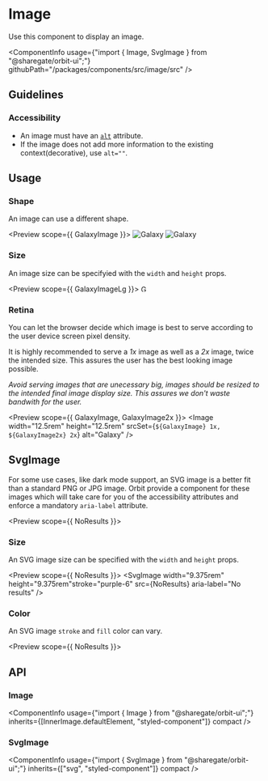 
<Meta
    title="Components/Image"
    id="image"
/>

# Image

<Tagline>Use this component to display an image.</Tagline>

<ComponentInfo
    usage={"import { Image, SvgImage } from \"@sharegate/orbit-ui\";"}
    githubPath="/packages/components/src/image/src"
/>

## Guidelines

### Accessibility

- An image must have an [`alt`](https://developer.mozilla.org/en-US/docs/Web/API/HTMLImageElement/alt) attribute.
- If the image does not add more information to the existing context(decorative), use `alt=""`.

## Usage

### Shape

An image can use a different shape.

<Preview scope={{ GalaxyImage }}>
    <Story name="shape">
        <Inline>
            <Image shape="rounded" src={GalaxyImage} alt="Galaxy" width={12} height={12} />
            <Image shape="circular" src={GalaxyImage} alt="Galaxy" width={12} height={12} />
        </Inline>
    </Story>
</Preview>

### Size

An image size can be specifyied with the `width` and `height` props.

<Preview scope={{ GalaxyImageLg }}>
    <Story name="size">
        <Image width="12.5rem" height="12.5rem" src={GalaxyImageLg} alt="Galaxy" />
    </Story>
</Preview>

### Retina

You can let the browser decide which image is best to serve according to the user device screen pixel density.

It is highly recommended to serve a _1x_ image as well as a _2x_ image, twice the intended size. This assures the user has the best looking image possible.

_Avoid serving images that are unecessary big, images should be resized to the intended final image display size. This assures we don't waste bandwith for the user._

<Preview scope={{ GalaxyImage, GalaxyImage2x }}>
    <Story name="retina">
        <Image width="12.5rem" height="12.5rem" srcSet={`${GalaxyImage} 1x, ${GalaxyImage2x} 2x`} alt="Galaxy" />
    </Story>
</Preview>

## SvgImage

For some use cases, like dark mode support, an SVG image is a better fit than a standard PNG or JPG image. Orbit provide a component for these images which will take care for you of the accessibility attributes and enforce a mandatory `aria-label` attribute.

<Preview scope={{ NoResults }}>
    <Story name="svg image">
        <SvgImage src={NoResults} stroke="purple-6" aria-label="No results" />
    </Story>
</Preview>

### Size

An SVG image size can be specified with the `width` and `height` props.

<Preview scope={{ NoResults }}>
    <Story name="svg image size">
        <SvgImage width="9.375rem" height="9.375rem"stroke="purple-6" src={NoResults} aria-label="No results" />
    </Story>
</Preview>

### Color

An SVG image `stroke` and `fill` color can vary.

<Preview scope={{ NoResults }}>
    <Story name="svg image color">
        <SvgImage stroke="purple-6" fill="warning-1" src={NoResults} aria-label="No results" />
    </Story>
</Preview>

## API

### Image

<ComponentInfo
    usage={"import { Image } from \"@sharegate/orbit-ui\";"}
    inherits={[InnerImage.defaultElement, "styled-component"]}
    compact
/>

<ArgsTable of={InnerImage} sort="alpha" />

### SvgImage

<ComponentInfo
    usage={"import { SvgImage } from \"@sharegate/orbit-ui\";"}
    inherits={["svg", "styled-component"]}
    compact
/>

<ArgsTable of={InnerSvgImage} sort="alpha" />

